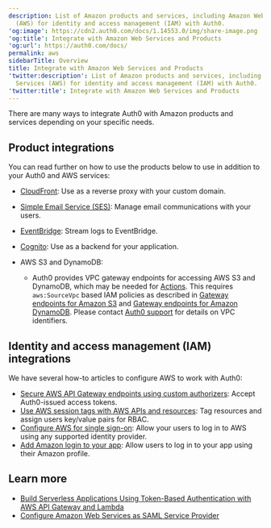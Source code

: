 ```yaml
---
description: List of Amazon products and services, including Amazon Web Services
  (AWS) for identity and access management (IAM) with Auth0.
'og:image': https://cdn2.auth0.com/docs/1.14553.0/img/share-image.png
'og:title': Integrate with Amazon Web Services and Products
'og:url': https://auth0.com/docs/
permalink: aws
sidebarTitle: Overview
title: Integrate with Amazon Web Services and Products
'twitter:description': List of Amazon products and services, including Amazon Web
  Services (AWS) for identity and access management (IAM) with Auth0.
'twitter:title': Integrate with Amazon Web Services and Products
---
```

There are many ways to integrate Auth0 with Amazon products and services depending on your specific needs.

## Product integrations

You can read further on how to use the products below to use in addition to your Auth0 and AWS services:

* [CloudFront](/docs/customize/custom-domains/self-managed-certificates/configure-aws-cloudfront-for-use-as-reverse-proxy): Use as a reverse proxy with your <Tooltip tip="Custom Domain: Third-party domain with a specialized, or vanity, name." cta="View Glossary" href="/docs/glossary?term=custom+domain">custom domain</Tooltip>.
* [Simple Email Service (SES)](/docs/customize/email/smtp-email-providers/configure-amazon-ses-as-external-smtp-email-provider): Manage email communications with your users.
* [EventBridge](https://marketplace.auth0.com/integrations/amazon-log-streaming): Stream logs to EventBridge.
* [Cognito](/docs/customize/integrations/aws/amazon-cognito): Use as a backend for your application.
* AWS S3 and DynamoDB:

  + Auth0 provides VPC gateway endpoints for accessing AWS S3 and DynamoDB, which may be needed for [Actions](/docs/customize/actions). This requires `aws:SourceVpc` based IAM policies as described in [Gateway endpoints for Amazon S3](https://docs.aws.amazon.com/vpc/latest/privatelink/vpc-endpoints-s3.html) and [Gateway endpoints for Amazon DynamoDB](https://docs.aws.amazon.com/vpc/latest/privatelink/vpc-endpoints-ddb.html). Please contact [Auth0 support](https://www.support.auth0.com) for details on VPC identifiers.

## Identity and access management (IAM) integrations

We have several how-to articles to configure AWS to work with Auth0:

* [Secure AWS API Gateway endpoints using custom authorizers](/docs/customize/integrations/aws/aws-api-gateway-custom-authorizers): Accept Auth0-issued <Tooltip tip="Access Token: Authorization credential, in the form of an opaque string or JWT, used to access an API." cta="View Glossary" href="/docs/glossary?term=access+tokens">access tokens</Tooltip>.
* [Use AWS session tags with AWS APIs and resources](/docs/customize/integrations/aws/session-tags): Tag resources and assign users key/value pairs for RBAC.
* [Configure AWS for single sign-on](/docs/customize/integrations/aws/configure-amazon-web-services-for-sso): Allow your users to log in to AWS using any supported <Tooltip tip="Identity Provider (IdP): Service that stores and manages digital identities." cta="View Glossary" href="/docs/glossary?term=identity+provider">identity provider</Tooltip>.
* [Add Amazon login to your app](/docs/customize/integrations/aws/configure-amazon-web-services-for-sso): Allow users to log in to your app using their Amazon profile.

## Learn more

* [Build Serverless Applications Using Token-Based Authentication with AWS API Gateway and Lambda](/docs/customize/integrations/aws/aws-api-gateway-delegation)
* [Configure Amazon Web Services as SAML Service Provider](/docs/authenticate/single-sign-on/outbound-single-sign-on/configure-auth0-saml-identity-provider/configure-saml2-web-app-addon-for-aws)